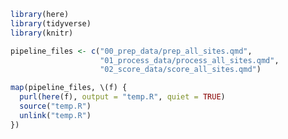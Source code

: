 ```r
library(here)
library(tidyverse)
library(knitr)

pipeline_files <- c("00_prep_data/prep_all_sites.qmd",
                    "01_process_data/process_all_sites.qmd",
                    "02_score_data/score_all_sites.qmd")

map(pipeline_files, \(f) {
  purl(here(f), output = "temp.R", quiet = TRUE)
  source("temp.R")  
  unlink("temp.R")
})
```

